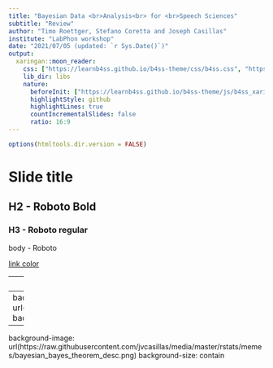 ```yaml
---
title: "Bayesian Data <br>Analysis<br> for <br>Speech Sciences"
subtitle: "Review"
author: "Timo Roettger, Stefano Coretta and Joseph Casillas"
institute: "LabPhon workshop"
date: "2021/07/05 (updated: `r Sys.Date()`)"
output:
  xaringan::moon_reader:
    css: ["https://learnb4ss.github.io/b4ss-theme/css/b4ss.css", "https://learnb4ss.github.io/b4ss-theme/css/b4ss-fonts.css"]
    lib_dir: libs
    nature:
      beforeInit: ["https://learnb4ss.github.io/b4ss-theme/js/b4ss_xaringan.js"]
      highlightStyle: github
      highlightLines: true
      countIncrementalSlides: false
      ratio: 16:9
---
```


```r
options(htmltools.dir.version = FALSE)
```

# Slide title

## H2 - Roboto Bold

### H3 - Roboto regular

body - Roboto

[link color](https://learnB4SS.github.io)

---
class: inverse

# Inverse color slide

---
background-image: url(https://raw.githubusercontent.com/jvcasillas/media/master/rstats/gifs/bayes_theorem.gif)
background-size: contain

--
background-image: url(https://raw.githubusercontent.com/jvcasillas/media/master/rstats/memes/bayesian_bayes_theorem_desc.png)
background-size: contain



